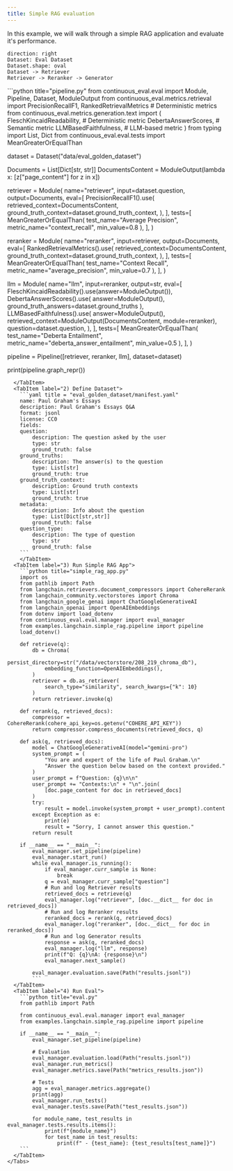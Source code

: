```yaml
---
title: Simple RAG evaluation
---
```



In this example, we will walk through a simple RAG application and evaluate it's performance.

```d2
direction: right
Dataset: Eval Dataset
Dataset.shape: oval
Dataset -> Retriever
Retriever -> Reranker -> Generator
```


<Tabs>
  <TabItem label="1) Define Pipeline">
```python title="pipeline.py"
from continuous_eval.eval import Module, Pipeline, Dataset, ModuleOutput
from continuous_eval.metrics.retrieval import PrecisionRecallF1, RankedRetrievalMetrics # Deterministic metrics
from continuous_eval.metrics.generation.text import (
    FleschKincaidReadability, # Deterministic metric
    DebertaAnswerScores, # Semantic metric
    LLMBasedFaithfulness, # LLM-based metric
)
from typing import List, Dict
from continuous_eval.eval.tests import MeanGreaterOrEqualThan

dataset = Dataset("data/eval_golden_dataset")

Documents = List[Dict[str, str]]
DocumentsContent = ModuleOutput(lambda x: [z["page_content"] for z in x])

retriever = Module(
    name="retriever",
    input=dataset.question,
    output=Documents,
    eval=[
        PrecisionRecallF1().use(
            retrieved_context=DocumentsContent,
            ground_truth_context=dataset.ground_truth_context,
        ),
    ],
    tests=[
        MeanGreaterOrEqualThan(
            test_name="Average Precision", metric_name="context_recall", min_value=0.8
        ),
    ],
)

reranker = Module(
    name="reranker",
    input=retriever,
    output=Documents,
    eval=[
        RankedRetrievalMetrics().use(
            retrieved_context=DocumentsContent,
            ground_truth_context=dataset.ground_truth_context,
        ),
    ],
    tests=[
        MeanGreaterOrEqualThan(
            test_name="Context Recall", metric_name="average_precision", min_value=0.7
        ),
    ],
)

llm = Module(
    name="llm",
    input=reranker,
    output=str,
    eval=[
        FleschKincaidReadability().use(answer=ModuleOutput()),
        DebertaAnswerScores().use(
            answer=ModuleOutput(), ground_truth_answers=dataset.ground_truths
        ),
        LLMBasedFaithfulness().use(
            answer=ModuleOutput(),
            retrieved_context=ModuleOutput(DocumentsContent, module=reranker),
            question=dataset.question,
        ),
    ],
    tests=[
        MeanGreaterOrEqualThan(
            test_name="Deberta Entailment", metric_name="deberta_answer_entailment", min_value=0.5
        ),
    ],
)

pipeline = Pipeline([retriever, reranker, llm], dataset=dataset)

print(pipeline.graph_repr())
```
  </TabItem>
  <TabItem label="2) Define Dataset">
    ```yaml title = "eval_golden_dataset/manifest.yaml"
    name: Paul Graham's Essays
    description: Paul Graham's Essays Q&A
    format: jsonl
    license: CC0
    fields:
    question:
        description: The question asked by the user
        type: str
        ground_truth: false
    ground_truths:
        description: The answer(s) to the question
        type: List[str]
        ground_truth: true
    ground_truth_context:
        description: Ground truth contexts
        type: List[str]
        ground_truth: true
    metadata:
        description: Info about the question
        type: List[Dict[str,str]]
        ground_truth: false
    question_type:
        description: The type of question
        type: str
        ground_truth: false
    ```
    </TabItem>
  <TabItem label="3) Run Simple RAG App">
    ```python title="simple_rag_app.py"
    import os
    from pathlib import Path
    from langchain.retrievers.document_compressors import CohereRerank
    from langchain_community.vectorstores import Chroma
    from langchain_google_genai import ChatGoogleGenerativeAI
    from langchain_openai import OpenAIEmbeddings
    from dotenv import load_dotenv
    from continuous_eval.eval.manager import eval_manager
    from examples.langchain.simple_rag.pipeline import pipeline
    load_dotenv()

    def retrieve(q):
        db = Chroma(
            persist_directory=str("/data/vectorstore/208_219_chroma_db"),
            embedding_function=OpenAIEmbeddings(),
        )
        retriever = db.as_retriever(
            search_type="similarity", search_kwargs={"k": 10}
        )
        return retriever.invoke(q)

    def rerank(q, retrieved_docs):
        compressor = CohereRerank(cohere_api_key=os.getenv("COHERE_API_KEY"))
        return compressor.compress_documents(retrieved_docs, q)

    def ask(q, retrieved_docs):
        model = ChatGoogleGenerativeAI(model="gemini-pro")
        system_prompt = (
            "You are and expert of the life of Paul Graham.\n"
            "Answer the question below based on the context provided."
        )
        user_prompt = f"Question: {q}\n\n"
        user_prompt += "Contexts:\n" + "\n".join(
            [doc.page_content for doc in retrieved_docs]
        )
        try:
            result = model.invoke(system_prompt + user_prompt).content
        except Exception as e:
            print(e)
            result = "Sorry, I cannot answer this question."
        return result

    if __name__ == "__main__":
        eval_manager.set_pipeline(pipeline)
        eval_manager.start_run()
        while eval_manager.is_running():
            if eval_manager.curr_sample is None:
                break
            q = eval_manager.curr_sample["question"]
            # Run and log Retriever results
            retrieved_docs = retrieve(q)
            eval_manager.log("retriever", [doc.__dict__ for doc in retrieved_docs])
            # Run and log Reranker results
            reranked_docs = rerank(q, retrieved_docs)
            eval_manager.log("reranker", [doc.__dict__ for doc in reranked_docs])
            # Run and log Generator results
            response = ask(q, reranked_docs)
            eval_manager.log("llm", response)
            print(f"Q: {q}\nA: {response}\n")
            eval_manager.next_sample()

        eval_manager.evaluation.save(Path("results.jsonl"))
        ```
  </TabItem>
  <TabItem label="4) Run Eval">
    ```python title="eval.py"
    from pathlib import Path

    from continuous_eval.eval.manager import eval_manager
    from examples.langchain.simple_rag.pipeline import pipeline

    if __name__ == "__main__":
        eval_manager.set_pipeline(pipeline)

        # Evaluation
        eval_manager.evaluation.load(Path("results.jsonl"))
        eval_manager.run_metrics()
        eval_manager.metrics.save(Path("metrics_results.json"))

        # Tests
        agg = eval_manager.metrics.aggregate()
        print(agg)
        eval_manager.run_tests()
        eval_manager.tests.save(Path("test_results.json"))

        for module_name, test_results in eval_manager.tests.results.items():
            print(f"{module_name}")
            for test_name in test_results:
                print(f" - {test_name}: {test_results[test_name]}")
    ```
  </TabItem>
</Tabs>
